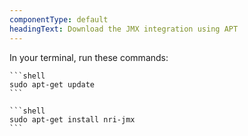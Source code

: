 ```yaml
---
componentType: default
headingText: Download the JMX integration using APT
---
```


In your terminal, run these commands:

    ```shell
    sudo apt-get update
    ```

    ```shell
    sudo apt-get install nri-jmx
    ```